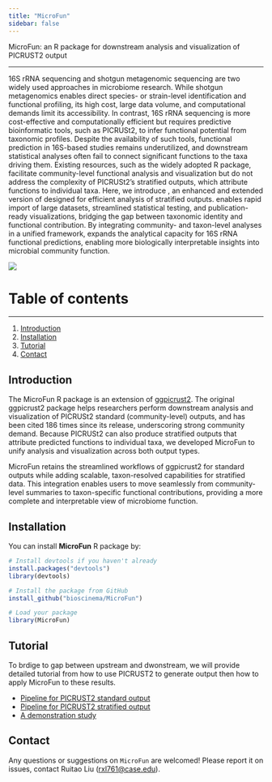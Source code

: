 ```yaml
---
title: "MicroFun"
sidebar: false
---
```


MicroFun: an R package for downstream analysis and visualization of PICRUST2 output

------------------------------------------------------------------------

16S rRNA sequencing and shotgun metagenomic sequencing are two widely used approaches in microbiome research. While shotgun metagenomics enables direct species- or strain-level identification and functional profiling, its high cost, large data volume, and computational demands limit its accessibility. In contrast, 16S rRNA sequencing is more cost-effective and computationally efficient but requires predictive bioinformatic tools, such as PICRUSt2, to infer functional potential from taxonomic profiles. Despite the availability of such tools, functional prediction in 16S-based studies remains underutilized, and downstream statistical analyses often fail to connect significant functions to the taxa driving them. Existing resources, such as the widely adopted \texttt{ggpicrust2} R package, facilitate community-level functional analysis and visualization but do not address the complexity of PICRUSt2’s stratified outputs, which attribute functions to individual taxa.
Here, we introduce \texttt{MicroFun}, an enhanced and extended version of \texttt{ggpicrust2} designed for efficient analysis of stratified outputs. \texttt{MicroFun} enables rapid import of large datasets, streamlined statistical testing, and publication-ready visualizations, bridging the gap between taxonomic identity and functional contribution. By integrating community- and taxon-level analyses in a unified framework, \texttt{MicroFun} expands the analytical capacity for 16S rRNA functional predictions, enabling more biologically interpretable insights into microbial community function.

![](microfun_abstract.png){fig-align="center"}

# Table of contents

------------------------------------------------------------------------

1.  [Introduction](#introduction)
2.  [Installation](#installation)
3.  [Tutorial](#tutorial)
4.  [Contact](#contact)

## Introduction {#introduction}
The MicroFun R package is an extension of [ggpicrust2](https://github.com/cafferychen777/ggpicrust2). The original ggpicrust2 package helps researchers perform downstream analysis and visualization of PICRUSt2 standard (community-level) outputs, and has been cited 186 times since its release, underscoring strong community demand. Because PICRUSt2 can also produce stratified outputs that attribute predicted functions to individual taxa, we developed MicroFun to unify analysis and visualization across both output types.

MicroFun retains the streamlined workflows of ggpicrust2 for standard outputs while adding scalable, taxon-resolved capabilities for stratified data. This integration enables users to move seamlessly from community-level summaries to taxon-specific functional contributions, providing a more complete and interpretable view of microbiome function.


## Installation {#installation}

You can install **MicroFun** R package by:

```r
# Install devtools if you haven't already
install.packages("devtools")
library(devtools)

# Install the package from GitHub
install_github("bioscinema/MicroFun")

# Load your package
library(MicroFun)
```


## Tutorial {#tutorial}

To brdige to gap between upstream and dwonstream, we will provide detailed tutorial from how to use PICRUST2 to generate output then how to apply MicroFun to these results.

-   [Pipeline for PICRUST2 standard output](/tutorial/standard_pipeline.qmd){.internal}
-   [Pipeline for PICRUST2 stratified output](/tutorial/stratified_pipeline.qmd){.internal}
-   [A demonstration study](/tutorial/Real_data.qmd){.internal}

## Contact {#contact}

Any questions or suggestions on `MicroFun` are welcomed! Please report it on issues, contact Ruitao Liu ([rxl761\@case.edu](rxl761@case.edu)).
